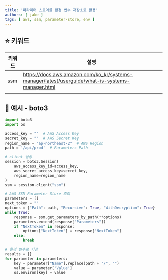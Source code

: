 ```yaml
---
title: '파라미터 스토어를 환경 변수 저장소로 활용'
authors: [ jake ]
tags: [ aws, ssm, parameter-store, env ]
---
```


## ⭐ 키워드

| 키워드 | 설명                                                                                              |
|-----|-------------------------------------------------------------------------------------------------|
| ssm | https://docs.aws.amazon.com/ko_kr/systems-manager/latest/userguide/what-is-systems-manager.html |
|     |                                                                                                 |

## 🐥 예시 - boto3

```python
import boto3
import os

access_key = ""  # AWS Access Key
secret_key = ""  # AWS Secret Key
region_name = "ap-northeast-2"  # AWS Region
path = '/api/prod'  # Parameters Path

# client 생성
session = boto3.Session(
    aws_access_key_id=access_key,
    aws_secret_access_key=secret_key,
    region_name=region_name
)
ssm = session.client("ssm")

# AWS SSM Parameter Store 조회
parameters = []
next_token = ""
options = {"Path": path, "Recursive": True, "WithDecryption": True}
while True:
    response = ssm.get_parameters_by_path(**options)
    parameters.extend(response["Parameters"])
    if "NextToken" in response:
        options["NextToken"] = response["NextToken"]
    else:
        break

# 환경 변수로 저장
results = {}
for parameter in parameters:
    key = parameter["Name"].replace(path + "/", "")
    value = parameter['Value']
    os.environ[key] = value
```